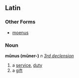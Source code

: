 ==Latin==
===Other Forms===
*[[moenus]]
===Noun===
'''mūnus (mūner-)''' ''n'' ''[[Wiktionary Appendix:Latin third declension|3rd declension]]''

#a [[service]], [[duty]]
#a [[gift]]